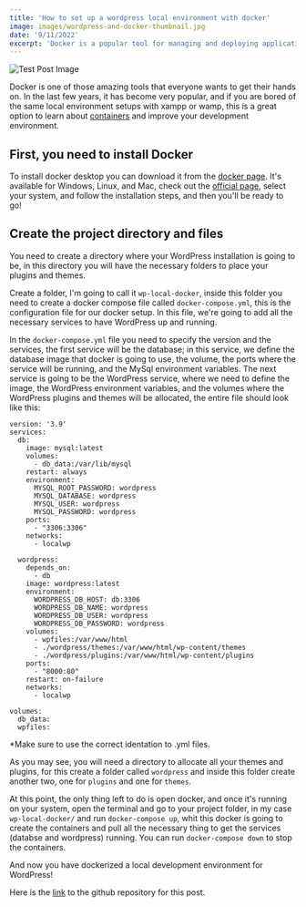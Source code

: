 ```yaml
---
title: 'How to set up a wordpress local environment with docker'
image: images/wordpress-and-docker-thumbnail.jpg
date: '9/11/2022'
excerpt: 'Docker is a popular tool for managing and deploying applications, and it can be used to set up a WordPress site quickly and easily'
---
```


![Test Post Image](/images/wordpress-and-docker-thumbnail.jpg 'Wordpress and Docker')

Docker is one of those amazing tools that everyone wants to get their hands on. In the last few years,
it has become very popular, and if you are bored of the same local environment setups with xampp or wamp,
this is a great option to learn about [containers](https://www.docker.com/resources/what-container/) and improve your development environment.

## First, you need to install Docker

To install docker desktop you can download it from the [docker page](https://www.docker.com/products/docker-desktop/). It's available for Windows,
Linux, and Mac, check out the [official page](https://www.docker.com/products/docker-desktop/), select your system, and follow the installation steps,
and then you'll be ready to go!

## Create the project directory and files

You need to create a directory where your WordPress installation is going to be, in this directory you will have the necessary folders to place your
plugins and themes.

Create a folder, I'm going to call it `wp-local-docker`, inside this folder you need to create a docker compose file called
`docker-compose.yml`, this is the configuration file for our docker setup. In this file, we're going to add all the necessary
services to have WordPress up and running.

In the `docker-compose.yml` file you need to specify the version and the services, the first service will be the database; in this
service, we define the database image that docker is going to use, the volume, the ports where the service will be running, and the
MySql environment variables. The next service is going to be the WordPress service, where we need to define the image, the WordPress
environment variables, and the volumes where the WordPress plugins and themes will be allocated, the entire file should look
like this:

```
version: '3.9'
services:
  db:
    image: mysql:latest
    volumes:
      - db_data:/var/lib/mysql
    restart: always
    environment:
      MYSQL_ROOT_PASSWORD: wordpress
      MYSQL_DATABASE: wordpress
      MYSQL_USER: wordpress
      MYSQL_PASSWORD: wordpress
    ports:
      - "3306:3306"
    networks:
      - localwp

  wordpress:
    depends_on:
      - db
    image: wordpress:latest
    environment:
      WORDPRESS_DB_HOST: db:3306
      WORDPRESS_DB_NAME: wordpress
      WORDPRESS_DB_USER: wordpress
      WORDPRESS_DB_PASSWORD: wordpress
    volumes:
      - wpfiles:/var/www/html
      - ./wordpress/themes:/var/www/html/wp-content/themes
      - ./wordpress/plugins:/var/www/html/wp-content/plugins
    ports:
      - "8000:80"
    restart: on-failure
    networks:
      - localwp

volumes:
  db_data:
  wpfiles:

```

\*Make sure to use the correct identation to .yml files.

As you may see, you will need a directory to allocate all your themes and plugins, for this create a folder called `wordpress` and
inside this folder create another two, one for `plugins` and one for `themes`.

At this point, the only thing left to do is open docker, and once it's running on your system, open the terminal and go to
your project folder, in my case `wp-local-docker/` and run `docker-compose up`, whit this docker is going to create the containers
and pull all the necessary thing to get the services (databse and wordpress) running. You can run `docker-compose down` to stop the
containers.

And now you have dockerized a local development environment for WordPress!

Here is the [link](https://github.com/jorgearaya474/wp-local-docker) to the github repository for this post.
